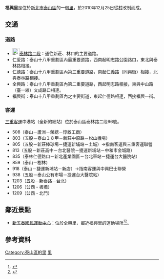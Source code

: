 {{ROC Village or Li Info|
City/CountyName=新北市|
DivName=泰山區|
Village/LiName=福興|
Village/Li=里|
OldName =|
Longitude =|
Latitude =|
AreaTotal =|
HouseholdTotal=1,369|
PopTotal =3,870|
YearMonth=2011年5月|
Male=1,922|
Female=1,948|
Head =|
Sub =25|
Website =|
Neighbors =|
MapLocation =|
Tel =|
Address =|
DataSource =|
}}
'''福興里'''是位於[[新北市|新北市]][[泰山區_(台灣)|泰山區]]的一個[[里|里]]，於2010年12月25日從[[村|村]]改制而成。

== 交通 ==
=== 道路 ===
*[[File:TW_CHW106.svg|23px]][[縣道106號|泰林路二段]]：通往新莊、林口的主要道路。
*仁愛路：泰山十八甲重劃區內最重要道路，西南起明志路公園路口，東北與泰林路相接。
*仁德路：泰山十八甲重劃區內第三重要道路，南起仁義路（同興街）相接，北與泰林路相接。
*全興路：泰山十八甲重劃區內第二重要道路，西起明志路相接，東與中山路（臺一線）文成路口相連。
*福興街：泰山十八甲重劃區內之主要街道，東起仁德路相連，西接福興一街。

=== 客運 ===
[[三重客運|三重客運]]中港站（全新的總站）位於泰山區泰林路二段66號。
*508（泰山－蘆洲－榮總－惇敘工商）
*803（五股－泰山１８甲－新莊中原路－松山機場）
*805（五股－新莊棒球場－捷運新埔站－土城）→指南客運與三重客運聯營
*813（五股－新莊高中－台北醫院－捷運新埔站－中和市金城路）
*835（泰林仁德路口－新北產業園區－台北車站－捷運台大醫院站）
*859（泰山－樹林）
*918（泰山－捷運新埔站－新店）→指南客運與中興巴士聯營
*938（五股－泰山公有市場－捷運台大醫院站）
*1203（五股－新泰路－台北）
*1206（公西 - 板橋）
*1209（公西 - 北門）

==鄰近景點==
*[[新五泰國民運動中心|新五泰國民運動中心]]：位於全興里，鄰近福興里的運動場所<ref>{{cite news|title=新北第8座！　新五泰國民運動中心啟用|url=http://news.ltn.com.tw/news/life/breakingnews/1384390|format=含新聞動態的影片|publisher=壹電視新聞網|accessdate=2015年10月15日|date=2015年7月19日|archive-date=2015年7月25日|archive-url=https://web.archive.org/web/20150725210842/http://news.ltn.com.tw/news/life/breakingnews/1384390|dead-url=no}}</ref><ref>{{cite news|title=新北市新五泰國民運動中心 啟用|url=http://news.ltn.com.tw/news/life/breakingnews/1384390|format=新北市長前去參加啟用典禮|publisher=自由時報電子報|accessdate=2015年10月15日|date=2015年7月19日|archive-date=2015年7月25日|archive-url=https://web.archive.org/web/20150725210842/http://news.ltn.com.tw/news/life/breakingnews/1384390|dead-url=no}}</ref>。

==參考資料==
{{reflist}}

{{新北市泰山區}}

[[Category:泰山區的里|Category:泰山區的里]]
[[Category:泰山區_(臺灣)|里]]
{{TW-geo-stub}}
